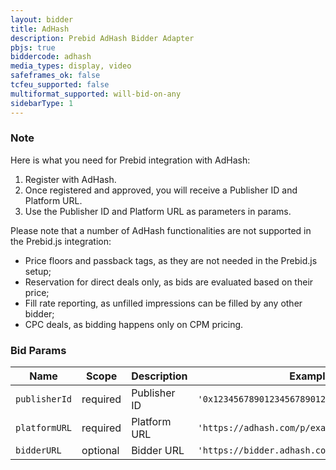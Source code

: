 ```yaml
---
layout: bidder
title: AdHash
description: Prebid AdHash Bidder Adapter
pbjs: true
biddercode: adhash
media_types: display, video
safeframes_ok: false
tcfeu_supported: false
multiformat_supported: will-bid-on-any
sidebarType: 1
---
```


### Note

Here is what you need for Prebid integration with AdHash:

1. Register with AdHash.
2. Once registered and approved, you will receive a Publisher ID and Platform URL.
3. Use the Publisher ID and Platform URL as parameters in params.

Please note that a number of AdHash functionalities are not supported in the Prebid.js integration:

* Price floors and passback tags, as they are not needed in the Prebid.js setup;
* Reservation for direct deals only, as bids are evaluated based on their price;
* Fill rate reporting, as unfilled impressions can be filled by any other bidder;
* CPC deals, as bidding happens only on CPM pricing.

### Bid Params


| Name           | Scope    | Description    | Example                                        | Type      |
|----------------|----------|----------------|------------------------------------------------|-----------|
| `publisherId`  | required | Publisher ID   | `'0x1234567890123456789012345678901234567890'` | `string`  |
| `platformURL`  | required | Platform URL   | `'https://adhash.com/p/example/'`              | `string`  |
| `bidderURL`    | optional | Bidder URL     | `'https://bidder.adhash.com'`                  | `string`  |
